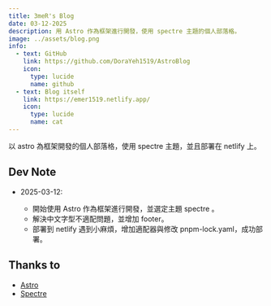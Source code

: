 ```yaml
---
title: 3meR's Blog
date: 03-12-2025
description: 用 Astro 作為框架進行開發，使用 spectre 主題的個人部落格。
image: ../assets/blog.png
info:
  - text: GitHub
    link: https://github.com/DoraYeh1519/AstroBlog
    icon:
      type: lucide
      name: github
  - text: Blog itself
    link: https://emer1519.netlify.app/
    icon:
      type: lucide
      name: cat
---
```


以 astro 為框架開發的個人部落格，使用 spectre 主題，並且部署在 netlify 上。

## Dev Note
- 2025-03-12: 

  - 開始使用 Astro 作為框架進行開發，並選定主題 spectre 。  
  - 解決中文字型不適配問題，並增加 footer。  
  - 部署到 netlify 遇到小麻煩，增加適配器與修改 pnpm-lock.yaml，成功部署。

## Thanks to
- [Astro](https://astro.build/)
- [Spectre](https://github.com/louisescher/spectre)